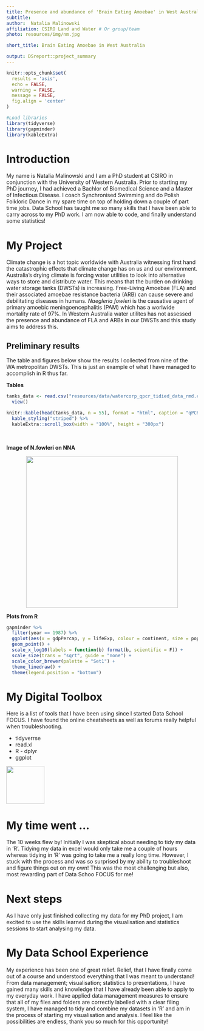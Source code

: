 ```yaml
---
title: Presence and abundance of 'Brain Eating Amoebae' in West Australian drinking water storage tanks
subtitle: 
author:  Natalia Malinowski 
affiliation: CSIRO Land and Water # Or group/team
photo: resources/img/nm.jpg

short_title: Brain Eating Amoebae in West Australia

output: DSreport::project_summary
---
```

```r
knitr::opts_chunk$set(
  results = 'asis',
  echo = FALSE,
  warning = FALSE,
  message = FALSE,
  fig.align = 'center'
)

#Load libraries
library(tidyverse)
library(gapminder)
library(kableExtra)
```


# Introduction

My name is Natalia Malinowski and I am a PhD student at CSIRO in conjunction with the University of Western Australia. Prior to starting my PhD journey, I had achieved a Bachlor of Biomedical Science and a Master of Infectious Disease. I coach Synchronised Swimming and do Polish Folkloric Dance in my spare time on top of holding down a couple of part time jobs. Data School has taught me so many skills that I have been able to carry across to my PhD work. I am now able to code, and finally understand some statistics! 

# My Project

Climate change is a hot topic worldwide with Australia witnessing first hand the catastrophic effects that climate change has on us and our environment. Australia's drying climate is forcing water utilities to look into alternative ways to store and distribute water. This means that the burden on drinking water storage tanks (DWSTs) is increasing. Free-Living Amoebae (FLA) and their associated amoebae resistance bacteria (ARB) can cause severe and debilitating diseases in humans. *Naegleria fowleri* is the causative agent of primary amoebic meningoencephalitis (PAM) which has a worlwide mortality rate of 97%. In Western Australia water utilites has not assessed the presence and abundance of FLA and ARBs in our DWSTs and this study aims to address this. 


## Preliminary results

The table and figures below show the results I collected from nine of the WA metropolitan DWSTs. This is just an example of what I have managed to accomplish in R thus far.  


**Tables**
```r

tanks_data <- read.csv("resources/data/watercorp_qpcr_tidied_data_rmd.csv") %>% 
  view()

knitr::kable(head(tanks_data, n = 55), format = "html", caption = "qPCR detections of FLA and ARB in a WA metropolitan DWST") %>% 
  kable_styling("striped") %>% 
  kableExtra::scroll_box(width = "100%", height = "300px")
```

&nbsp;


**Image of N.fowleri on NNA**

<center>
![](resources/img/nf.png){width=400px}

</center>
  

**Plots from R**
```r
gapminder %>% 
  filter(year == 1987) %>% 
  ggplot(aes(x = gdpPercap, y = lifeExp, colour = continent, size = pop)) +
  geom_point() +
  scale_x_log10(labels = function(b) format(b, scientific = F)) +
  scale_size(trans = "sqrt", guide = "none") +
  scale_color_brewer(palette = "Set1") +
  theme_linedraw() +
  theme(legend.position = "bottom")

```


# My Digital Toolbox

Here is a list of tools that I have been using since I started Data School FOCUS. I have found the online cheatsheets  as well as forums really helpful when troubleshooting. 


* tidyverrse
* read.xl
* R - dplyr
* ggplot


![](https://raw.githubusercontent.com/tidyverse/ggplot2/master/man/figures/logo.png){.pull-right width=100px}


# My time went ...

The 10 weeks flew by! 
Initially I was skeptical about needing to tidy my data in 'R'. Tidying my data in excel would only take me a couple of hours whereas tidying in 'R' was going to take me a really long time. However, I stuck with the process and was so surprised by my ability to troubleshoot and figure things out on my own! This was the most challenging but also, most rewarding part of Data Schoo FOCUS for me! 


# Next steps

As I have only just finished collecting my data for my PhD project, I am excited to use the skills learned during the visualisation and statistics sessions to start analysing my data. 


# My Data School Experience

My experience has been one of great relief. Relief, that I have finally come out of a course and understood everything that I was meant to understand! From data management; visualisation; statistics to presentations, I have gained many skills and knowledge that I have already been able to apply to my everyday work. I have applied data management measures to ensure that all of my files and folders are correctly labelled with a clear filing system, I have managed to tidy and combine my datasets in ‘R’ and am in the process of starting my visualisation and analysis. 
I feel like the possibilities are endless, thank you so much for this opportunity!


